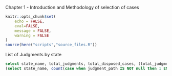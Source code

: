 
Chapter 1 - Introduction and Methodology of selection of cases

```r
knitr::opts_chunk$set(
	echo = FALSE,
	eval=FALSE,
	message = FALSE,
	warning = FALSE
)
source(here("scripts","source_files.R"))
```

List of Judgments by state

```sql

select state_name, total_judgments, total_disposed_cases, (total_judgments::decimal / total_disposed_cases * 100) as percent_judgments FROM 
(select state_name, count(case when judgment_path IS NOT null then 1 END) as total_judgments, count(case when disp_nature!='0' then 1 END) as total_disposed_cases from case_details where case_flag='1' group by state_name) as a

```

